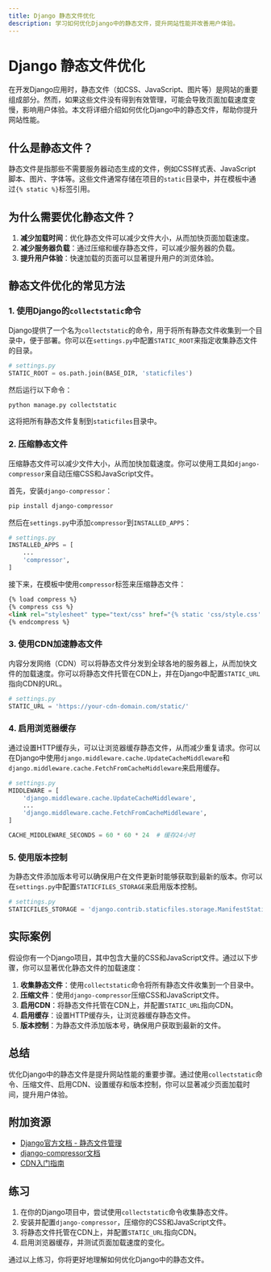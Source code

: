 ```yaml
---
title: Django 静态文件优化
description: 学习如何优化Django中的静态文件，提升网站性能并改善用户体验。
---
```


# Django 静态文件优化

在开发Django应用时，静态文件（如CSS、JavaScript、图片等）是网站的重要组成部分。然而，如果这些文件没有得到有效管理，可能会导致页面加载速度变慢，影响用户体验。本文将详细介绍如何优化Django中的静态文件，帮助你提升网站性能。

## 什么是静态文件？

静态文件是指那些不需要服务器动态生成的文件，例如CSS样式表、JavaScript脚本、图片、字体等。这些文件通常存储在项目的`static`目录中，并在模板中通过`{% static %}`标签引用。

## 为什么需要优化静态文件？

1. **减少加载时间**：优化静态文件可以减少文件大小，从而加快页面加载速度。
2. **减少服务器负载**：通过压缩和缓存静态文件，可以减少服务器的负载。
3. **提升用户体验**：快速加载的页面可以显著提升用户的浏览体验。

## 静态文件优化的常见方法

### 1. 使用Django的`collectstatic`命令

Django提供了一个名为`collectstatic`的命令，用于将所有静态文件收集到一个目录中，便于部署。你可以在`settings.py`中配置`STATIC_ROOT`来指定收集静态文件的目录。

```python
# settings.py
STATIC_ROOT = os.path.join(BASE_DIR, 'staticfiles')
```

然后运行以下命令：

```bash
python manage.py collectstatic
```

这将把所有静态文件复制到`staticfiles`目录中。

### 2. 压缩静态文件

压缩静态文件可以减少文件大小，从而加快加载速度。你可以使用工具如`django-compressor`来自动压缩CSS和JavaScript文件。

首先，安装`django-compressor`：

```bash
pip install django-compressor
```

然后在`settings.py`中添加`compressor`到`INSTALLED_APPS`：

```python
# settings.py
INSTALLED_APPS = [
    ...
    'compressor',
]
```

接下来，在模板中使用`compressor`标签来压缩静态文件：

```html
{% load compress %}
{% compress css %}
<link rel="stylesheet" type="text/css" href="{% static 'css/style.css' %}">
{% endcompress %}
```

### 3. 使用CDN加速静态文件

内容分发网络（CDN）可以将静态文件分发到全球各地的服务器上，从而加快文件的加载速度。你可以将静态文件托管在CDN上，并在Django中配置`STATIC_URL`指向CDN的URL。

```python
# settings.py
STATIC_URL = 'https://your-cdn-domain.com/static/'
```

### 4. 启用浏览器缓存

通过设置HTTP缓存头，可以让浏览器缓存静态文件，从而减少重复请求。你可以在Django中使用`django.middleware.cache.UpdateCacheMiddleware`和`django.middleware.cache.FetchFromCacheMiddleware`来启用缓存。

```python
# settings.py
MIDDLEWARE = [
    'django.middleware.cache.UpdateCacheMiddleware',
    ...
    'django.middleware.cache.FetchFromCacheMiddleware',
]

CACHE_MIDDLEWARE_SECONDS = 60 * 60 * 24  # 缓存24小时
```

### 5. 使用版本控制

为静态文件添加版本号可以确保用户在文件更新时能够获取到最新的版本。你可以在`settings.py`中配置`STATICFILES_STORAGE`来启用版本控制。

```python
# settings.py
STATICFILES_STORAGE = 'django.contrib.staticfiles.storage.ManifestStaticFilesStorage'
```

## 实际案例

假设你有一个Django项目，其中包含大量的CSS和JavaScript文件。通过以下步骤，你可以显著优化静态文件的加载速度：

1. **收集静态文件**：使用`collectstatic`命令将所有静态文件收集到一个目录中。
2. **压缩文件**：使用`django-compressor`压缩CSS和JavaScript文件。
3. **启用CDN**：将静态文件托管在CDN上，并配置`STATIC_URL`指向CDN。
4. **启用缓存**：设置HTTP缓存头，让浏览器缓存静态文件。
5. **版本控制**：为静态文件添加版本号，确保用户获取到最新的文件。

## 总结

优化Django中的静态文件是提升网站性能的重要步骤。通过使用`collectstatic`命令、压缩文件、启用CDN、设置缓存和版本控制，你可以显著减少页面加载时间，提升用户体验。

## 附加资源

- [Django官方文档 - 静态文件管理](https://docs.djangoproject.com/en/stable/howto/static-files/)
- [django-compressor文档](https://django-compressor.readthedocs.io/en/latest/)
- [CDN入门指南](https://www.cloudflare.com/learning/cdn/what-is-a-cdn/)

## 练习

1. 在你的Django项目中，尝试使用`collectstatic`命令收集静态文件。
2. 安装并配置`django-compressor`，压缩你的CSS和JavaScript文件。
3. 将静态文件托管在CDN上，并配置`STATIC_URL`指向CDN。
4. 启用浏览器缓存，并测试页面加载速度的变化。

通过以上练习，你将更好地理解如何优化Django中的静态文件。